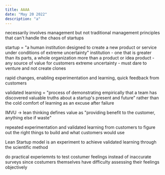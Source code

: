```yaml
---
title: AAAA
date: "May 20 2022"
description: "a"
---
```

necessarily involves management but not traditional management principles that can't handle the chaos of startups

startup = "a human institution designed to create a new product or service under conditions of extreme uncertainty"
institution - one that is greater than its parts, a whole organization more than a product or idea
product - any source of value for customers
extreme uncertainty - must dare to venture and not create clones

rapid changes, enabling experimentation and learning, quick feedback from customers

validated learning = "process of demonstrating empirically that a team has discovered valuable truths about a startup's present and future" rather than the cold comfort of learning as an excuse after failure

IMVU -> lean thinking defines value as "providing benefit to the customer, anything else if waste"

repeated experimentation and validated learning from customers to figure out the right things to build and what customers would use

Lean Startup model is an experiment to achieve validated learning through the scientific method

do practical experiemnts to test costumer feelings instead of inaccurate surveys since costumers themselves have difficulty assessing their feelings objectively
